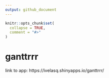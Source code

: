 ```yaml
---
output: github_document
---
```


<!-- README.md is generated from README.Rmd. Please edit that file -->

```r
knitr::opts_chunk$set(
  collapse = TRUE,
  comment = "#>"
)
```
# ganttrrr

link to app: https://ivelasq.shinyapps.io/ganttrrr/